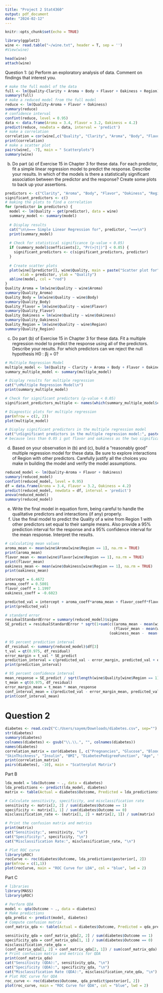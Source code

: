 ---
title: "Project 2 Stat4360"
output: pdf_document
date: "2024-02-12"
---

```{r setup, include=FALSE}
knitr::opts_chunk$set(echo = TRUE)
```


```{r}
library(ggplot2)
wine <- read.table("~/wine.txt", header = T, sep = '')
#View(wine)
```

```{r}
head(wine)
attach(wine)
```
Question 1:
(a)  Perform an exploratory analysis of data. Comment on findings that interest you.
```{r}
# make the full model of the data
full <- lm(Quality~Clarity + Aroma + Body + Flavor + Oakiness + Region)
summary(full)
# make a reduced model from the full model
reduce <- lm(Quality~Aroma + Flavor + Oakiness)
summary(reduce)
# confidence interval
confint(reduce, level = 0.95)
data <- data.frame(Aroma = 3.4, Flavor = 3.2, Oakiness = 4.2)
predict(reduce, newData = data, interval = 'predict') 
# make a correlation
correlation = cor(wine[,c("Quality", "Clarity", "Aroma", "Body", "Flavor", "Oakiness")])
print(correlation)
# make a scatter plot
pairs(wine[, -7], main = " Scatterplots")
summary(wine)
```
(b) Do part (a) of Exercise 15 in Chapter 3 for these data.
For each predictor, fit a simple linear regression model to predict
the response. Describe your results. In which of the models is
there a statistically significant association between the predictor
and the response? Create some plots to back up your assertions.
```{r}
predictors <- c("Clarity", "Aroma", "Body", "Flavor", "Oakiness", "Region")
significant_predictors <- c()
# making the plots to find a correlation
for (predictor in predictors) {
  model <- lm(Quality ~ get(predictor), data = wine)
  summary_model <- summary(model)
  
  # Display results
  cat("\n\n=== Simple Linear Regression for", predictor, "===\n")
  print(summary_model)
  
  # Check for statistical significance (p-value < 0.05)
  if (summary_model$coefficients[2, "Pr(>|t|)"] < 0.05) {
    significant_predictors <- c(significant_predictors, predictor)
  }
  
  # Create scatter plots
  plot(wine[[predictor]], wine$Quality, main = paste("Scatter plot for", predictor),
       xlab = predictor, ylab = "Quality")
  abline(model, col = "red")
}
Quality_Aroma = lm(wine$Quality ~ wine$Aroma)
summary(Quality_Aroma)
Quality_Body = lm(wine$Quality ~ wine$Body)
summary(Quality_Body)
Quality_Flavor = lm(wine$Quality ~ wine$Flavor)
summary(Quality_Flavor)
Quality_Oakiness = lm(wine$Quality ~ wine$Oakiness)
summary(Quality_Oakiness)
Quality_Region = lm(wine$Quality ~ wine$Region)
summary(Quality_Region)

```
(c) Do part (b) of Exercise 15 in Chapter 3 for these data.
Fit a multiple regression model to predict the response using
all of the predictors. Describe your results. For which predictors
can we reject the null hypothesis H0 : βj = 0?
```{r}
# Multiple Regression Model
multiple_model <- lm(Quality ~ Clarity + Aroma + Body + Flavor + Oakiness + Region, data = wine)
summary_multiple_model <- summary(multiple_model)

# Display results for multiple regression
cat("\nMultiple Regression Model\n")
print(summary_multiple_model)

# Check for significant predictors (p-value < 0.05)
significant_predictors_multiple <- names(which(summary_multiple_model$coefficients[, "Pr(>|t|)"] < 0.05))

# Diagnostic plots for multiple regression
par(mfrow = c(2, 2))
plot(multiple_model)

# Display significant predictors in the multiple regression model
cat("\nSignificant predictors in the multiple regression model:", paste(significant_predictors_multiple, collapse = ", "), "\n")
# because less than 0.05 i got flavor and oakiness as the two significant predictions both having a positive direction of association and I can reject the null hypothesis for these two predictors
```
(d) Based on your observation in (b) and (c), build a “reasonably good” multiple
regression model for these data. Be sure to explore interactions of Region with 
other predictors. Carefully justify all the choices you make in building the 
model and verify the model assumptions.
```{r}
reduced_model <- lm(Quality~Aroma + Flavor + Oakiness)
summary(reduced_model)
confint(reduced_model, level = 0.95)
df = data.frame(Aroma = 3.4, Flavor = 3.2, Oakiness = 4.2)
predict(reduced_model, newdata = df, interval = 'predict')
anova(reduced_model)
summary(reduced_model)
```
(e) Write the final model in equation form, being careful to handle the 
qualitative predictors and interactions (if any) properly.
(f) Use the final model to predict the Quality of a wine from Region 1 with other predictors set
equal to their sample means. Also provide a 95% prediction interval for the response and a 95%
confidence interval for the mean response. Interpret the results.
```{r}
# calculating mean values
aroma_mean <- mean(wine$Aroma[wine$Region == 1], na.rm = TRUE)
print(aroma_mean)
flavor_mean <- mean(wine$Flavor[wine$Region == 1], na.rm = TRUE)
print(flavor_mean)
oakiness_mean <- mean(wine$Oakiness[wine$Region == 1], na.rm = TRUE)
print(oakiness_mean)

intercept = 6.4672
aroma_coeff = 0.5801
flavor_coeff = 1.1997
oakiness_coeff = -0.6023

predicted_val = intercept + aroma_coeff*aroma_mean + flavor_coeff*flavor_mean + oakiness_coeff*oakiness_mean
print(predicted_val)

# standard error
residualStandardError = summary(reduced_model)$sigma
SE_predict = residualStandardError * sqrt(1+sum(c((aroma_mean - mean(wine$Aroma))^2,
                                                  (flavor_mean - mean(wine$Flavor))^2,
                                                (oakiness_mean -  mean(wine$Oakiness))^2)))

# 95 percent prediction interval
df_residual <- summary(reduced_model)$df[3]
t_val = qt(0.975, df_residual)
error_margin = t_val * SE_predict
prediction_interval = c(predicted_val - error_margin, predicted_val + error_margin)
print(prediction_interval)

# 95 percent confidence interval
mean_response = SE_predict / sqrt(length(wine$Quality[wine$Region == 1]))
t_mean = qt(0.975, df_residual)
error_margin_mean = t_mean * mean_response
conf_interval_mean = c(predicted_val - error_margin_mean, predicted_val + error_margin_mean)
print(conf_interval_mean)
```
# Question 2
```{r}
diabetes <- read.csv2("C:/Users/sayem/Downloads/diabetes.csv", sep="")
str(diabetes)
summary(diabetes)
colnames(diabetes) <- gsub("\\.\\.", "", colnames(diabetes))
names(diabetes)
correlation_matrix = cor(diabetes [, c("Pregnancies", "Glucose", "BloodPressure",
"SkinThickness", "Insulin", "BMI", "DiabetesPedigreeFunction", "Age", "Outcome")])
print(correlation_matrix)
pairs(diabetes[, -10], main = "Scatterplot Matrix")


```
Part B
```{r}
lda_model = lda(Outcome ~ ., data = diabetes)
lda_predictions <- predict(lda_model, diabetes)
matrix <- table(Actual = diabetes$Outcome, Predicted = lda_predictions$class)

# Calculate sensitivity, specificity, and misclassification rate
sensitivity <- matrix[2, 2] / sum(diabetes$Outcome == 1)
specificity <- matrix[1, 1] / sum(diabetes$Outcome == 0)
misclassification_rate <- (matrix[1, 2] + matrix[2, 1]) / sum(matrix)

# Print the confusion matrix and metrics
print(matrix)
cat("Sensitivity:", sensitivity, "\n")
cat("Specificity:", specificity, "\n")
cat("Misclassification Rate:", misclassification_rate, "\n")

# Plot ROC curve
library(pROC)
rocCurve <- roc(diabetes$Outcome, lda_predictions$posterior[, 2])
par(mfrow = c(1,1))
plot(rocCurve, main = "ROC Curve for LDA", col = "blue", lwd = 2)
```
Part C
```{r}
# libraries
library(MASS)
library(pROC)

# Perform QDA
model <- qda(Outcome ~ ., data = diabetes)
# Make predictions
qda_predic <- predict(model, diabetes)
# Compute confusion matrix
conf_matrix_qda <- table(Actual = diabetes$Outcome, Predicted = qda_predictions$class)

sensitivity_qda = conf_matrix_qda[2, 2] / sum(diabetes$Outcome == 1)
specificity_qda = conf_matrix_qda[1, 1] / sum(diabetes$Outcome == 0)
misclassification_rate_qda =
(conf_matrix_qda[1, 2] + conf_matrix_qda[2, 1]) / sum(conf_matrix_qda)
# Print confusion matrix and metrics for QDA
print(conf_matrix_qda)
cat("Sensitivity (QDA):", sensitivity_qda, "\n")
cat("Specificity (QDA):", specificity_qda, "\n")
cat("Misclassification Rate (QDA):", misclassification_rate_qda, "\n")
# Plot ROC curve for QDA
roc_curve <- roc(diabetes$Outcome, qda_predict$posterior[, 2])
plot(roc_curve, main = "ROC Curve for QDA", col = "blue", lwd = 2)
```